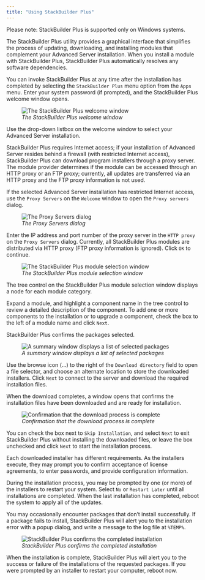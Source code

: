 ```yaml
---
title: "Using StackBuilder Plus"
---
```


<div id="using_stackbuilder_plus" class="registered_link"></div>


Please note: StackBuilder Plus is supported only on Windows systems.

The StackBuilder Plus utility provides a graphical interface that simplifies the process of updating, downloading, and installing modules that complement your Advanced Server installation. When you install a module with StackBuilder Plus, StackBuilder Plus automatically resolves any software dependencies.

You can invoke StackBuilder Plus at any time after the installation has completed by selecting the `StackBuilder Plus` menu option from the `Apps` menu. Enter your system password (if prompted), and the StackBuilder Plus welcome window opens.

<figure><img src="../images/stackbuilder_plus_welcome.png" class="align-center" alt="The StackBuilder Plus welcome window" /><figcaption aria-hidden="true"><em>The StackBuilder Plus welcome window</em></figcaption></figure>

Use the drop-down listbox on the welcome window to select your Advanced Server installation.

StackBuilder Plus requires Internet access; if your installation of Advanced Server resides behind a firewall (with restricted Internet access), StackBuilder Plus can download program installers through a proxy server. The module provider determines if the module can be accessed through an HTTP proxy or an FTP proxy; currently, all updates are transferred via an HTTP proxy and the FTP proxy information is not used.

If the selected Advanced Server installation has restricted Internet access, use the `Proxy Servers` on the `Welcome` window to open the `Proxy servers` dialog.

<figure><img src="../images/proxy_servers.png" class="align-center" alt="The Proxy Servers dialog" /><figcaption aria-hidden="true"><em>The Proxy Servers dialog</em></figcaption></figure>

Enter the IP address and port number of the proxy server in the `HTTP proxy` on the `Proxy Servers` dialog. Currently, all StackBuilder Plus modules are distributed via HTTP proxy (FTP proxy information is ignored). Click `OK` to continue.

<figure><img src="../images/stackbuilder_plus_module_selection.png" class="align-center" alt="The StackBuilder Plus module selection window" /><figcaption aria-hidden="true"><em>The StackBuilder Plus module selection window</em></figcaption></figure>

The tree control on the StackBuilder Plus module selection window displays a node for each module category.

Expand a module, and highlight a component name in the tree control to review a detailed description of the component. To add one or more components to the installation or to upgrade a component, check the box to the left of a module name and click `Next`.

StackBuilder Plus confirms the packages selected.

<figure><img src="../images/summary_window_displaying_selected_packages.png" class="align-center" alt="A summary window displays a list of selected packages" /><figcaption aria-hidden="true"><em>A summary window displays a list of selected packages</em></figcaption></figure>

Use the browse icon (...) to the right of the `Download directory` field to open a file selector, and choose an alternate location to store the downloaded installers. Click `Next` to connect to the server and download the required installation files.

When the download completes, a window opens that confirms the installation files have been downloaded and are ready for installation.

<figure><img src="../images/download_complete.png" class="align-center" alt="Confirmation that the download process is complete" /><figcaption aria-hidden="true"><em>Confirmation that the download process is complete</em></figcaption></figure>

You can check the box next to `Skip Installation`, and select `Next` to exit StackBuilder Plus without installing the downloaded files, or leave the box unchecked and click `Next` to start the installation process.

Each downloaded installer has different requirements. As the installers execute, they may prompt you to confirm acceptance of license agreements, to enter passwords, and provide configuration information.

During the installation process, you may be prompted by one (or more) of the installers to restart your system. Select `No` or `Restart Later` until all installations are completed. When the last installation has completed, reboot the system to apply all of the updates.

You may occasionally encounter packages that don’t install successfully. If a package fails to install, StackBuilder Plus will alert you to the installation error with a popup dialog, and write a message to the log file at `%TEMP%`.

<figure><img src="../images/stackbuilder_plus_completed_installation.png" class="align-center" alt="StackBuilder Plus confirms the completed installation" /><figcaption aria-hidden="true"><em>StackBuilder Plus confirms the completed installation</em></figcaption></figure>

When the installation is complete, StackBuilder Plus will alert you to the success or failure of the installations of the requested packages. If you were prompted by an installer to restart your computer, reboot now.
